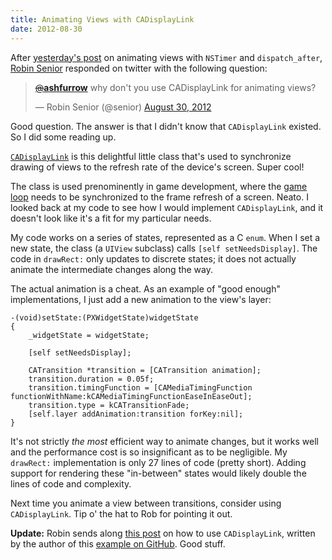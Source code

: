 ```yaml
---
title: Animating Views with CADisplayLink
date: 2012-08-30
---
```



After [yesterday's post](/blog/animating-views-with-nstimer-and-dispatch_after/) on animating views with `NSTimer` and `dispatch_after`, [Robin Senior](http://twitter.com/senior) responded on twitter with the following question:

<blockquote class="twitter-tweet" data-in-reply-to="240936328655691776">
	<p><a href="https://twitter.com/ashfurrow"><s>@</s><b>ashfurrow</b></a> why don't you use CADisplayLink for animating views?</p>— Robin Senior (@senior) <a href="https://twitter.com/senior/status/240990149893312512" data-datetime="2012-08-30T01:51:43+00:00">August 30, 2012</a>
</blockquote>
<script src="//platform.twitter.com/widgets.js" charset="utf-8"></script>

Good question. The answer is that I didn't know that `CADisplayLink` existed. So I did some reading up.

[`CADisplayLink`](http://developer.apple.com/library/ios/#documentation/QuartzCore/Reference/CADisplayLink_ClassRef/Reference/Reference.html) is this delightful little class that's used to synchronize drawing of views to the refresh rate of the device's screen. Super cool!

The class is used prenominently in game development, where the [game loop](http://www.ananseproductions.com/game-loops-on-ios/) needs to be synchronized to the frame refresh of a screen. Neato. I looked back at my code to see how I would implement `CADisplayLink`, and it doesn't look like it's a fit for my particular needs.

My code works on a series of states, represented as a C `enum`. When I set a new state, the class (a `UIView` subclass) calls `[self setNeedsDisplay]`. The code in `drawRect:` only updates to discrete states; it does not actually animate the intermediate changes along the way.

The actual animation is a cheat. As an example of "good enough" implementations, I just add a new animation to the view's layer:

```
-(void)setState:(PXWidgetState)widgetState
{
    _widgetState = widgetState;

    [self setNeedsDisplay];

    CATransition *transition = [CATransition animation];
    transition.duration = 0.05f;
    transition.timingFunction = [CAMediaTimingFunction functionWithName:kCAMediaTimingFunctionEaseInEaseOut];
    transition.type = kCATransitionFade;
    [self.layer addAnimation:transition forKey:nil];
}
```

It's not strictly _the most_ efficient way to animate changes, but it works well and the performance cost is so insignificant as to be negligible. My `drawRect:` implementation is only 27 lines of code (pretty short). Adding support for rendering these "in-between" states would likely double the lines of code and complexity.

Next time you animate a view between transitions, consider using `CADisplayLink`. Tip o' the hat to Rob for pointing it out.

**Update:** Robin sends along [this post](http://zearfoss.wordpress.com/2011/09/02/more-cadisplaylink/) on how to use `CADisplayLink`, written by the author of this [example on GitHub](https://github.com/pzearfoss/CircleDraw). Good stuff.


  